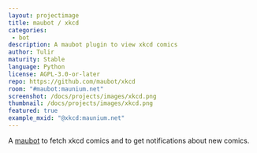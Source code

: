 ```yaml
---
layout: projectimage
title: maubot / xkcd
categories:
 - bot
description: A maubot plugin to view xkcd comics
author: Tulir
maturity: Stable
language: Python
license: AGPL-3.0-or-later
repo: https://github.com/maubot/xkcd
room: "#maubot:maunium.net"
screenshot: /docs/projects/images/xkcd.png
thumbnail: /docs/projects/images/xkcd.png
featured: true
example_mxid: "@xkcd:maunium.net"
---
```


A [maubot](https://github.com/maubot/maubot) to fetch xkcd comics and to get notifications about new comics.
